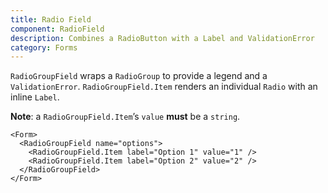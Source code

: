 ```yaml
---
title: Radio Field
component: RadioField
description: Combines a RadioButton with a Label and ValidationError
category: Forms
---
```


`RadioGroupField` wraps a `RadioGroup` to provide a legend and a `ValidationError`. `RadioGroupField.Item` renders an individual `Radio` with an inline `Label`.

**Note**: a `RadioGroupField.Item`’s `value` **must** be a `string`.

```tsx preview
<Form>
  <RadioGroupField name="options">
    <RadioGroupField.Item label="Option 1" value="1" />
    <RadioGroupField.Item label="Option 2" value="2" />
  </RadioGroupField>
</Form>
```
